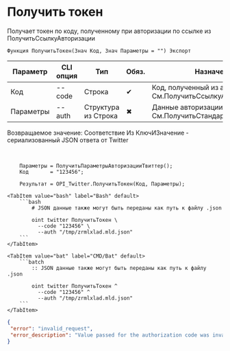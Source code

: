 ﻿---
sidebar_position: 2
description: Получить токен и другие функции для работы с Twitter в Открытом пакете интеграций - бесплатной open-source библиотеке интеграций для 1С:Предприятие 8, OneScript и CLI
keywords: [1C, 1С, 1С:Предприятие, 1С:Предприятие 8.3, API, Интеграция, Сервисы, Обмен, OneScript, CLI, Twitter]
---


# Получить токен
 Получает токен по коду, полученному при авторизации по ссылке из ПолучитьСсылкуАвторизации



`Функция ПолучитьТокен(Знач Код, Знач Параметры = "") Экспорт`

  | Параметр | CLI опция | Тип | Обяз. | Назначение |
  |-|-|-|-|-|
  | Код | --code | Строка | &#x2714; | Код, полученный из авторизации См.ПолучитьСсылкуАвторизации |
  | Параметры | --auth | Структура из Строка | &#x2716; | Данные авторизации. См.ПолучитьСтандартныеПараметры |

  
  Возвращаемое значение:   Соответствие Из КлючИЗначение - сериализованный JSON ответа от Twitter

<br/>




```bsl title="Пример использования для 1С:Предприятие/OneScript"
    Параметры = ПолучитьПараметрыАвторизацииТвиттер();
    Код       = "123456";

    Результат = OPI_Twitter.ПолучитьТокен(Код, Параметры);
```
    

 <Tabs>
  
    <TabItem value="bash" label="Bash" default>
        ```bash
            # JSON данные также могут быть переданы как путь к файлу .json
            
            oint twitter ПолучитьТокен \
              --code "123456" \
              --auth "/tmp/zrmlxlad.mld.json"
        ```
    </TabItem>
  
    <TabItem value="bat" label="CMD/Bat" default>
        ```batch
            :: JSON данные также могут быть переданы как путь к файлу .json
            
            oint twitter ПолучитьТокен ^
              --code "123456" ^
              --auth "/tmp/zrmlxlad.mld.json"
        ```
    </TabItem>
</Tabs>


```json title="Результат"
{
 "error": "invalid_request",
 "error_description": "Value passed for the authorization code was invalid."
}
```
